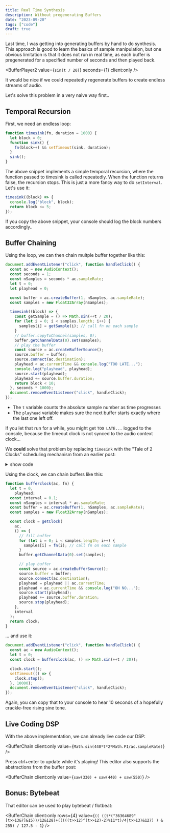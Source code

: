 ```yaml
---
title: Real Time Synthesis
description: Without pregenerating Buffers
date: "2023-09-20"
tags: ["code"]
draft: true
---
```



Last time, I was getting into generating buffers by hand to do synthesis.
This approach is good to learn the basics of sample manipulation, but one obvious limitation is that it does not run in real time,
as each buffer is pregenerated for a specified number of seconds and then played back.

<BufferPlayer2 value={`sin(t / 20)`} seconds={1} client:only />

It would be nice if we could repeatedly regenerate buffers to create endless streams of audio.

Let's solve this problem in a very naive way first..

## Temporal Recursion

First, we need an endless loop:

```js
function timesink(fn, duration = 1000) {
  let block = 0;
  function sink() {
    fn(block++) && setTimeout(sink, duration);
  }
  sink();
}
```

The above snippet implements a simple temporal recursion, where the function passed to timesink is called repeatedly.
When the function returns false, the recursion stops. This is just a more fancy way to do `setInterval`.
Let's use it:

```js
timesink((block) => {
  console.log("block", block);
  return block <= 5;
});
```

If you copy the above snippet, your console should log the block numbers accordingly..

## Buffer Chaining

Using the loop, we can then chain multple buffer together like this:

```js
document.addEventListener("click", function handleClick() {
  const ac = new AudioContext();
  const seconds = 1;
  const nSamples = seconds * ac.sampleRate;
  let t = 0;
  let playhead = 0;

  const buffer = ac.createBuffer(1, nSamples, ac.sampleRate);
  const samples = new Float32Array(nSamples);

  timesink((block) => {
    const getSample = () => Math.sin(++t / 20);
    for (let i = 0; i < samples.length; i++) {
      samples[i] = getSample(i); // call fn on each sample
    }
    // buffer.copyToChannel(samples, 0);
    buffer.getChannelData(0).set(samples);
    // play the buffer
    const source = ac.createBufferSource();
    source.buffer = buffer;
    source.connect(ac.destination);
    playhead < ac.currentTime && console.log("TOO LATE...");
    console.log("playhead", playhead);
    source.start(playhead);
    playhead += source.buffer.duration;
    return block < 10;
  }, seconds * 1000);
  document.removeEventListener("click", handleClick);
});
```

- The `t` variable counts the absolute sample number as time progresses
- The `playhead` variable makes sure the next buffer starts exactly where the last one left off.

If you let that run for a while, you might get `TOO LATE...` logged to the console, because the timeout clock is not synced to the audio context clock...

We **could** solve that problem by replacing `timesink` with the "Tale of 2 Clocks" scheduling mechanism from an earlier post:

<details>
<summary>show code</summary>

```js
// generalized "Tale of 2 Clocks" scheduling
function createClock(
  getTime,
  callback, // called slightly before each cycle
  duration = 0.05, // duration of each cycle
  interval = 0.1, // interval between callbacks
  overlap = 0.1 // overlap between callbacks
) {
  let tick = 0; // counts callbacks
  let phase = 0; // next callback time
  let precision = 10 ** 4; // used to round phase
  let minLatency = 0.01;
  const setDuration = (setter) => (duration = setter(duration));
  overlap = overlap || interval / 2;
  const onTick = () => {
    const t = getTime();
    const lookahead = t + interval + overlap; // the time window for this tick
    if (phase === 0) {
      phase = t + minLatency;
    }
    // callback as long as we're inside the lookahead
    while (phase < lookahead) {
      phase = Math.round(phase * precision) / precision;
      phase >= t && callback(phase, duration, tick);
      phase < t && console.log("TOO LATE", phase); // what if latency is added from outside?
      phase += duration; // increment phase by duration
      tick++;
    }
  };
  let intervalID;
  const start = () => {
    clear(); // just in case start was called more than once
    onTick();
    intervalID = setInterval(onTick, interval * 1000);
  };
  const clear = () => intervalID !== undefined && clearInterval(intervalID);
  const pause = () => clear();
  const stop = () => {
    tick = 0;
    phase = 0;
    clear();
  };
  const getPhase = () => phase;
  // setCallback
  return {
    setDuration,
    start,
    stop,
    pause,
    duration,
    interval,
    getPhase,
    minLatency,
  };
}

// clock specific for AudioContext
function getClock(ac, fn, interval) {
  const getTime = () => ac.currentTime;
  const clock = createClock(
    getTime,
    // called slightly before each cycle
    fn,
    interval // duration of each cycle
  );
  return clock;
}
```

</details>

Using the clock, we can chain buffers like this:

```js
function bufferclock(ac, fn) {
  let t = 0,
    playhead;
  const interval = 0.1;
  const nSamples = interval * ac.sampleRate;
  const buffer = ac.createBuffer(1, nSamples, ac.sampleRate);
  const samples = new Float32Array(nSamples);

  const clock = getClock(
    ac,
    () => {
      // fill buffer
      for (let i = 0; i < samples.length; i++) {
        samples[i] = fn(i); // call fn on each sample
      }
      buffer.getChannelData(0).set(samples);

      // play buffer
      const source = ac.createBufferSource();
      source.buffer = buffer;
      source.connect(ac.destination);
      playhead = playhead || ac.currentTime;
      playhead < ac.currentTime && console.log("OH NO...");
      source.start(playhead);
      playhead += source.buffer.duration;
      source.stop(playhead);
    },
    interval
  );
  return clock;
}
```

... and use it:

```js
document.addEventListener("click", function handleClick() {
  const ac = new AudioContext();
  let t = 0;
  const clock = bufferclock(ac, () => Math.sin(++t / 20));

  clock.start();
  setTimeout(() => {
    clock.stop();
  }, 10000);
  document.removeEventListener("click", handleClick);
});
```

Again, you can copy that to your console to hear 10 seconds of a hopefully crackle-free rising sine tone.

## Live Coding DSP

With the above implementation, we can already live code our DSP:

<BufferChain client:only value={`Math.sin(440*t*2*Math.PI/ac.sampleRate)`} />

Press ctrl+enter to update while it's playing!
This editor also supports the abstractions from the buffer post:

<BufferChain client:only value={`saw(330) + saw(440) + saw(550)`} />

## Bonus: Bytebeat

That editor can be used to play bytebeat / flotbeat:

<BufferChain
  client:only
  rows={4}
  value={`((
((t*("36364689"[t>>13&7]&15))/12&128)+(((((t>>12)^(t>>12)-2)%11*t)/4|t>>13)&127)
) & 255) / 127.5 - 1`}
/>
